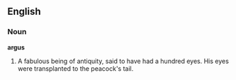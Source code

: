 ==English==

===Noun===

'''argus'''

#A fabulous being of antiquity, said to have had a hundred eyes. His eyes were transplanted to the peacock's tail.